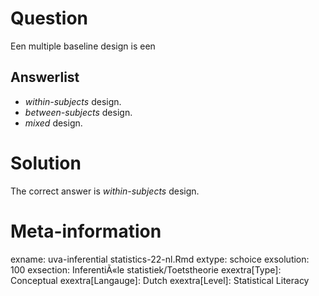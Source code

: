 Question
========

Een multiple baseline design is een 

Answerlist
----------
* *within-subjects* design.
* *between-subjects* design.
* *mixed* design.

Solution
========

The correct answer is *within-subjects* design. 

Meta-information
================
exname: uva-inferential statistics-22-nl.Rmd 
extype: schoice 
exsolution: 100 
exsection: InferentiÃ«le statistiek/Toetstheorie
exextra[Type]: Conceptual
exextra[Langauge]: Dutch 
exextra[Level]: Statistical Literacy
